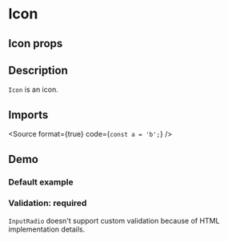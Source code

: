 
<Meta title="Inputs/Radio" component={InputRadio} />

# Icon

## Icon props

<ArgsTable of={InputRadio} />

## Description

`Icon` is an icon.

## Imports

<Source format={true} code={`
const a = 'b';
`} />


## Demo

### Default example

<Canvas of={InputRadioStories.Example} />

### Validation: required

`InputRadio` doesn't support custom validation because of HTML implementation details.

<Canvas of={InputRadioStories.ValidationRequired} />


